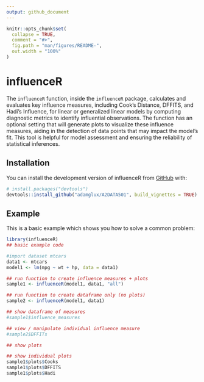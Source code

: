 ```yaml
---
output: github_document
---
```


<!-- README.md is generated from README.Rmd. Please edit that file -->

```r
knitr::opts_chunk$set(
  collapse = TRUE,
  comment = "#>",
  fig.path = "man/figures/README-",
  out.width = "100%"
)
```

# influenceR

<!-- badges: start -->
<!-- badges: end -->

The `influenceR` function, inside the `influenceR` package, calculates and evaluates key influence measures, including Cook's Distance, DFFITS, and Hadi's Influence, for linear or generalized linear models by computing diagnostic metrics to identify influential observations. The function has an optional setting that will generate plots to visualize these influence measures, aiding in the detection of data points that may impact the model's fit. This tool is helpful for model assessment and ensuring the reliability of statistical inferences.


## Installation

You can install the development version of influenceR from [GitHub](https://github.com/) with:

``` r
# install.packages("devtools")
devtools::install_github("adamglux/A2DATA501", build_vignettes = TRUE)
```

## Example

This is a basic example which shows you how to solve a common problem:

```r
library(influenceR)
## basic example code

#import dataset mtcars
data1 <- mtcars
model1 <- lm(mpg ~ wt + hp, data = data1)

## run function to create influence measures + plots
sample1 <- influenceR(model1, data1, "all")

## run function to create dataframe only (no plots)
sample2 <- influenceR(model1, data1)

## show dataframe of measures
#sample1$influence_measures

## view / manipulate individual influence measure
#sample2$DFFITs

```

```r
## show plots

## show individual plots
sample1$plots$Cooks 
sample1$plots$DFFITS 
sample1$plots$Hadi
```




